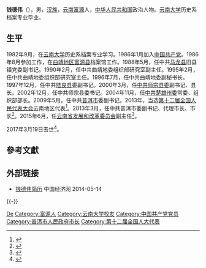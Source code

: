 '''钱德伟'''（{{bd|1964年|6月|2017年|3月19日|catIdx=Qian}}），男，[[汉族|汉族]]，[[云南|云南]][[富源|富源]]人，[[中华人民共和国|中华人民共和国]]政治人物。[[云南大学|云南大学]]历史系档案专业毕业。

== 生平 ==
1982年9月，在[[云南大学|云南大学]]历史系档案专业学习。1986年1月加入[[中国共产党|中国共产党]]。1986年8月参加工作，在[[曲靖地区|曲靖地区]][[富源县|富源县]]档案馆工作。1988年5月，任中共[[马龙县|马龙县]]旧县镇党委副书记。1990年2月，任中共曲靖地委组织部研究室副主任。1995年2月，任中共曲靖地委组织部研究室主任。1996年7月，任中共曲靖地委副秘书长。1997年12月，任中共[[陆良县|陆良县]]委副书记。2000年3月，任[[中共师宗县委|中共师宗县委]]副书记、县长。2002年12月，任中共师宗县委书记。2004年11月，任[[中共楚雄州委|中共楚雄州委]]常委、组织部部长。2009年5月，任中共[[普洱市|普洱市]]委副书记。2013年，当选[[第十二届全国人民代表大会|第十二届全国人民代表大会]]云南地区代表<ref>{{cite news|title=全国人大代表信息-钱德伟|url= http://210.82.31.1:8084/delegate/viewDelegate.action?dbid=122398|accessdate=2013-04-05|newspaper=全国人大网|deadurl=yes|archiveurl=https://web.archive.org/web/20140814055018/http://www.npc.gov.cn/delegate/viewDelegate.action?dbid=122398|archivedate=2014-08-14}}</ref>。2013年3月，任中共普洱市委副书记、代理市长、市长<ref>{{cite web|accessdate=2014-06-24|url=http://district.ce.cn/newarea/sddy/201303/27/t20130327_24238298.shtml|title=钱德伟当选普洱市市长|publisher=中国经济网|archive-date=2017-04-29|archive-url=https://web.archive.org/web/20170429000109/http://district.ce.cn/newarea/sddy/201303/27/t20130327_24238298.shtml|dead-url=no}}</ref>。2015年6月，任[[云南省发展和改革委员会|云南省发展和改革委员会]]副主任<ref>{{cite news|title=普洱市原市长钱德伟任云南省发改委副主任|url=http://district.ce.cn/newarea/sddy/201507/01/t20150701_5818347.shtml|accessdate=2017-04-28|newspaper=中国经济网|archive-date=2017-04-29|archive-url=https://web.archive.org/web/20170429000107/http://district.ce.cn/newarea/sddy/201507/01/t20150701_5818347.shtml|dead-url=no}}</ref>。

2017年3月19日去世<ref>{{cite news|title=全国人大代表、云南省发展和改革委员会副主任钱德伟逝世|url=http://www.thepaper.cn/newsDetail_forward_1672827|accessdate=2017-04-28|newspaper=澎湃新闻|archive-date=2017-12-29|archive-url=https://web.archive.org/web/20171229193357/http://www.thepaper.cn/newsDetail_forward_1672827|dead-url=no}}</ref>。

== 參考文獻 ==
{{reflist}}

== 外部链接 ==
* [http://district.ce.cn/newarea/sddy/201303/27/t20130327_24238298.shtml 钱德伟简历] {{Wayback|url=http://district.ce.cn/newarea/sddy/201303/27/t20130327_24238298.shtml |date=20170429000109 }} 中国经济网 2014-05-14

{{-}}
{{start box}}
{{s-gov|prc}}
{{s-before|[[]]}}
{{s-title|[[普洱市人民政府|普洱市人民政府]]市长|2013年3月－2015年6月}}
{{s-after|[[杨照辉_(1963年)|杨照辉]]}}
{{end box}}

{{Authority control}}
{{DEFAULTSORT:Qian}}
[[Category:钱姓|De]]
[[Category:富源人|Category:富源人]]
[[Category:云南大学校友|Category:云南大学校友]]
[[Category:中国共产党党员|Category:中国共产党党员]]
[[Category:普洱市人民政府市长|Category:普洱市人民政府市长]]
[[Category:第十二届全国人大代表|Category:第十二届全国人大代表]]